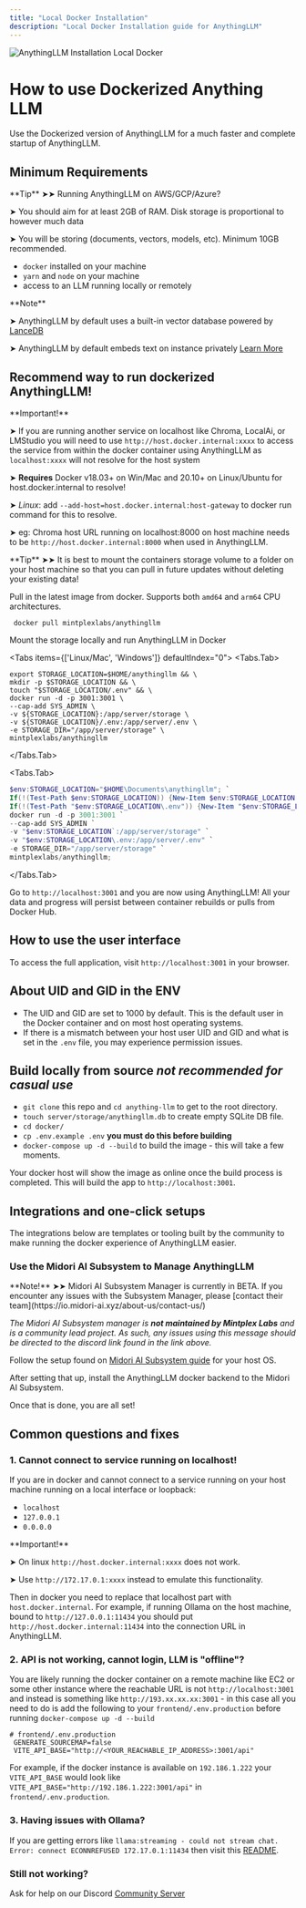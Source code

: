 ```yaml
---
title: "Local Docker Installation"
description: "Local Docker Installation guide for AnythingLLM"
---
```



<Image
  src="/images/getting-started/installation/local-docker/header-image.png" 
  height={1080} 
  width={1920} 
  quality={100}
  alt="AnythingLLM Installation Local Docker"
/>


# How to use Dockerized Anything LLM
Use the Dockerized version of AnythingLLM for a much faster and complete startup of AnythingLLM.


## Minimum Requirements

<Callout type="info" emoji="️💡">
  **Tip** ➤➤ Running AnythingLLM on AWS/GCP/Azure?

  ➤ You should aim for at least 2GB of RAM. Disk storage is proportional to however much data

  ➤ You will be storing (documents, vectors, models, etc). Minimum 10GB recommended.
</Callout>


- `docker` installed on your machine
- `yarn` and `node` on your machine
- access to an LLM running locally or remotely

<Callout type="info" emoji="️💡">
  **Note**

  ➤ AnythingLLM by default uses a built-in vector database powered by [LanceDB](https://github.com/lancedb/lancedb)

  ➤ AnythingLLM by default embeds text on instance privately [Learn More](../server/storage/models/README.md)
</Callout>


## Recommend way to run dockerized AnythingLLM!

<Callout type="warning" emoji="️⚠️">
  **Important!**

  ➤ If you are running another service on localhost like Chroma, LocalAi, or LMStudio you will need to use `http://host.docker.internal:xxxx` to access the service from within
the docker container using AnythingLLM as `localhost:xxxx` will not resolve for the host system

  ➤ **Requires** Docker v18.03+ on Win/Mac and 20.10+ on Linux/Ubuntu for host.docker.internal to resolve!

  ➤ *Linux*: add `--add-host=host.docker.internal:host-gateway` to docker run command for this to resolve.

  ➤ eg: Chroma host URL running on localhost:8000 on host machine needs to be `http://host.docker.internal:8000` when used in AnythingLLM.
</Callout>

<Callout type="info" emoji="️💡">
  **Tip** ➤➤ It is best to mount the containers storage volume to a folder on your host machine so that you can pull in future updates without deleting your existing data!
</Callout>


Pull in the latest image from docker. Supports both `amd64` and `arm64` CPU architectures.

```shell
 docker pull mintplexlabs/anythingllm
```

Mount the storage locally and run AnythingLLM in Docker

<Tabs items={['Linux/Mac', 'Windows']} defaultIndex="0">
  <Tabs.Tab>
  ```shell copy showLineNumbers
  export STORAGE_LOCATION=$HOME/anythingllm && \
  mkdir -p $STORAGE_LOCATION && \
  touch "$STORAGE_LOCATION/.env" && \
  docker run -d -p 3001:3001 \
  --cap-add SYS_ADMIN \
  -v ${STORAGE_LOCATION}:/app/server/storage \
  -v ${STORAGE_LOCATION}/.env:/app/server/.env \
  -e STORAGE_DIR="/app/server/storage" \
  mintplexlabs/anythingllm
  ```
 </Tabs.Tab>

 <Tabs.Tab>
  ```powershell copy showLineNumbers
  $env:STORAGE_LOCATION="$HOME\Documents\anythingllm"; `
  If(!(Test-Path $env:STORAGE_LOCATION)) {New-Item $env:STORAGE_LOCATION -ItemType Directory}; `
  If(!(Test-Path "$env:STORAGE_LOCATION\.env")) {New-Item "$env:STORAGE_LOCATION\.env" -ItemType File}; `
  docker run -d -p 3001:3001 `
  --cap-add SYS_ADMIN `
  -v "$env:STORAGE_LOCATION`:/app/server/storage" `
  -v "$env:STORAGE_LOCATION\.env:/app/server/.env" `
  -e STORAGE_DIR="/app/server/storage" `
  mintplexlabs/anythingllm;
  ```
 </Tabs.Tab>
</Tabs>


Go to `http://localhost:3001` and you are now using AnythingLLM! All your data and progress will persist between
container rebuilds or pulls from Docker Hub.

## How to use the user interface
To access the full application, visit `http://localhost:3001` in your browser.


## About UID and GID in the ENV
- The UID and GID are set to 1000 by default. This is the default user in the Docker container and on most host operating systems. 
- If there is a mismatch between your host user UID and GID and what is set in the `.env` file, you may experience permission issues.


## Build locally from source _not recommended for casual use_
- `git clone` this repo and `cd anything-llm` to get to the root directory.
- `touch server/storage/anythingllm.db` to create empty SQLite DB file.
- `cd docker/`
- `cp .env.example .env` **you must do this before building**
- `docker-compose up -d --build` to build the image - this will take a few moments.

Your docker host will show the image as online once the build process is completed. This will build the app to `http://localhost:3001`.


## Integrations and one-click setups
The integrations below are templates or tooling built by the community to make running the docker experience of AnythingLLM easier.


### Use the Midori AI Subsystem to Manage AnythingLLM

<Callout type="warning" emoji="️💡">
  **Note!** ➤➤ Midori AI Subsystem Manager is currently in BETA. If you encounter any issues with the Subsystem Manager, please [contact their team](https://io.midori-ai.xyz/about-us/contact-us/)

  _The Midori AI Subsystem manager is **not maintained by Mintplex Labs** and is a community lead project. As such, any issues using this message should be directed to the discord link found in the link above._
</Callout>

Follow the setup found on [Midori AI Subsystem guide](https://io.midori-ai.xyz/subsystem/manager/) for your host OS.

After setting that up, install the AnythingLLM docker backend to the Midori AI Subsystem.

Once that is done, you are all set!


## Common questions and fixes

### 1. Cannot connect to service running on localhost!
If you are in docker and cannot connect to a service running on your host machine running on a local interface or loopback:

- `localhost`
- `127.0.0.1`
- `0.0.0.0`

<Callout type="warning" emoji="️⚠️">
  **Important!**

  ➤ On linux `http://host.docker.internal:xxxx` does not work.

  ➤ Use `http://172.17.0.1:xxxx` instead to emulate this functionality.
</Callout>

Then in docker you need to replace that localhost part with `host.docker.internal`. For example, if running Ollama on the host machine, bound to `http://127.0.0.1:11434` you should put `http://host.docker.internal:11434` into the connection URL in AnythingLLM.


### 2. API is not working, cannot login, LLM is "offline"?
You are likely running the docker container on a remote machine like EC2 or some other instance where the reachable URL
is not `http://localhost:3001` and instead is something like `http://193.xx.xx.xx:3001` - in this case all you need to do is add the following to your `frontend/.env.production` before running `docker-compose up -d --build`

``` shell copy showLineNumbers
# frontend/.env.production
 GENERATE_SOURCEMAP=false
 VITE_API_BASE="http://<YOUR_REACHABLE_IP_ADDRESS>:3001/api"
```

For example, if the docker instance is available on `192.186.1.222` your `VITE_API_BASE` would look like `VITE_API_BASE="http://192.186.1.222:3001/api"` in `frontend/.env.production`.


### 3. Having issues with Ollama?
If you are getting errors like `llama:streaming - could not stream chat. Error: connect ECONNREFUSED 172.17.0.1:11434` then visit this [README](https://github.com/Mintplex-Labs/anything-llm/tree/master/server/utils/AiProviders/ollama).


### Still not working?
Ask for help on our Discord [Community Server](https://discord.gg/6UyHPeGZAC)